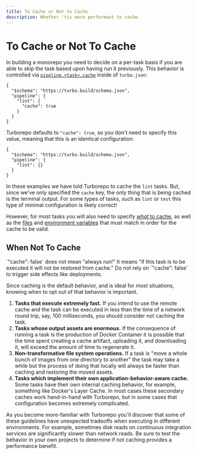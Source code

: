 ```yaml
---
title: To Cache or Not to Cache
description: Whether 'tis more performant to cache.
---
```



# To Cache or Not To Cache

In building a monorepo you need to decide on a per-task basis if you are able to skip the task based upon having run it previously. This behavior is controlled via [`pipeline.<task>.cache`](/repo/docs/reference/configuration#cache) inside of `turbo.json`:

```jsonc filename="/turbo.json"
{
  "$schema": "https://turbo.build/schema.json",
  "pipeline": {
    "lint": {
      "cache": true
    }
  }
}
```

Turborepo defaults to `"cache": true`, so you don't need to specify this value, meaning that this is an identical configuration:

```jsonc filename="/turbo.json"
{
  "$schema": "https://turbo.build/schema.json",
  "pipeline": {
    "lint": {}
  }
}
```

In these examples we have told Turborepo to cache the `lint` tasks. But, since we've only specified the `cache` key, the only thing that is being cached is the terminal output. For some types of tasks, such as `lint` or `test` this type of minimal configuration is likely correct!

However, for most tasks you will also need to specify [_what_ to cache](./what-to-cache), as well as the [files](./file-configuration) and [environment variables](./environment-variables) that must match in order for the cache to be valid.

## When Not To Cache

<Callout type="info">
  `"cache": false` does not mean "always run!" It means "if this task is to be executed it will not be restored from cache." Do not rely on `"cache": false` to trigger side effects like deployments.
</Callout>

Since caching is the default behavior, and is ideal for _most_ situations, knowing when to opt out of that behavior is important.

1. **Tasks that execute extremely fast.** If you intend to use the remote cache and the task can be executed in less than the time of a network round trip, say, 100 milliseconds, you should consider not caching the task.
2. **Tasks whose output assets are enormous.** If the consequence of running a task is the production of Docker Container it is possible that the time spent creating a cache artifact, uploading it, and downloading it, will exceed the amount of time to regenerate it.
3. **Non-transformative file system operations.** If a task is "move a whole bunch of images from one directory to another" the task may take a while but the process of doing that locally will always be faster than caching and restoring the moved assets.
4. **Tasks which implement their own application-behavior-aware cache.** Some tasks have their own internal caching behavior, for example, something like Docker's Layer Cache. In most cases these secondary caches work hand-in-hand with Turborepo, but in some cases that configuration becomes extremely complicated.

As you become more-familiar with Turborepo you'll discover that some of these guidelines have unexpected tradeoffs when executing in different environments. For example, sometimes disk reads on continuous integration services are significantly slower than network reads. Be sure to test the behavior in your own projects to determine if not caching provides a performance benefit.
